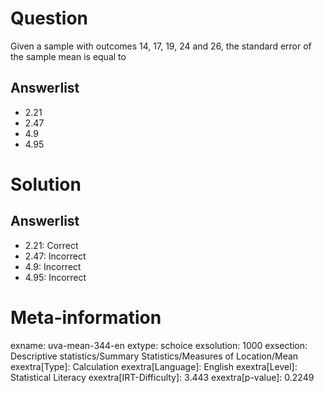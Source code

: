 Question
========

Given a sample with outcomes 14, 17, 19, 24 and 26, the standard error of the sample mean is equal to

Answerlist
----------

* 2.21
* 2.47
* 4.9
* 4.95

Solution
========

Answerlist
----------

* 2.21: Correct
* 2.47: Incorrect
* 4.9: Incorrect
* 4.95: Incorrect

Meta-information
================
exname: uva-mean-344-en
extype: schoice
exsolution: 1000
exsection: Descriptive statistics/Summary Statistics/Measures of Location/Mean
exextra[Type]: Calculation
exextra[Language]: English
exextra[Level]: Statistical Literacy
exextra[IRT-Difficulty]: 3.443
exextra[p-value]: 0.2249

